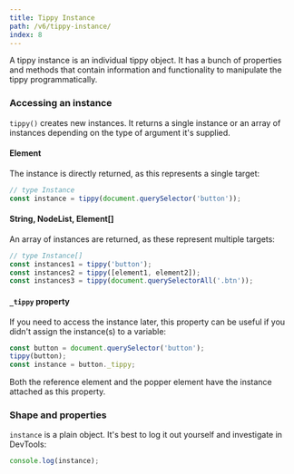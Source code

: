 ---
title: Tippy Instance
path: /v6/tippy-instance/
index: 8
---

A tippy instance is an individual tippy object. It has a bunch of properties and
methods that contain information and functionality to manipulate the tippy
programmatically.

### Accessing an instance

`tippy()` creates new instances. It returns a single instance or an array of
instances depending on the type of argument it's supplied.

#### Element

The instance is directly returned, as this represents a single target:

```js
// type Instance
const instance = tippy(document.querySelector('button'));
```

#### String, NodeList, Element[]

An array of instances are returned, as these represent multiple targets:

```js
// type Instance[]
const instances1 = tippy('button');
const instances2 = tippy([element1, element2]);
const instances3 = tippy(document.querySelectorAll('.btn'));
```

#### `_tippy` property

If you need to access the instance later, this property can be useful if you
didn't assign the instance(s) to a variable:

```js
const button = document.querySelector('button');
tippy(button);
const instance = button._tippy;
```

Both the reference element and the popper element have the instance attached as
this property.

### Shape and properties

`instance` is a plain object. It's best to log it out yourself and investigate
in DevTools:

```js
console.log(instance);
```
